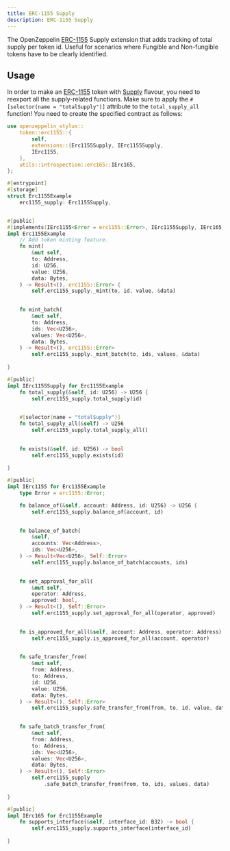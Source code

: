 ```yaml
---
title: ERC-1155 Supply
description: ERC-1155 Supply
---
```


The OpenZeppelin [ERC-1155](erc1155.mdx) Supply extension that adds tracking of total supply per token id.
Useful for scenarios where Fungible and Non-fungible tokens have to be clearly identified.

## Usage

In order to make an [ERC-1155](erc1155.mdx) token with [Supply](https://docs.rs/openzeppelin-stylus/0.3.0-rc.1/openzeppelin_stylus/token/erc1155/extensions/supply/index.html) flavour,
you need to reexport all the supply-related functions.
Make sure to apply the `#[selector(name = "totalSupply")]` attribute to the `total_supply_all` function!
You need to create the specified contract as follows:

```rust
use openzeppelin_stylus::
    token::erc1155::{
        self,
        extensions::{Erc1155Supply, IErc1155Supply,
        IErc1155,
    },
    utils::introspection::erc165::IErc165,
};

#[entrypoint]
#[storage]
struct Erc1155Example 
    erc1155_supply: Erc1155Supply,


#[public]
#[implements(IErc1155<Error = erc1155::Error>, IErc1155Supply, IErc165)]
impl Erc1155Example 
    // Add token minting feature.
    fn mint(
        &mut self,
        to: Address,
        id: U256,
        value: U256,
        data: Bytes,
    ) -> Result<(), erc1155::Error> {
        self.erc1155_supply._mint(to, id, value, &data)
    

    fn mint_batch(
        &mut self,
        to: Address,
        ids: Vec<U256>,
        values: Vec<U256>,
        data: Bytes,
    ) -> Result<(), erc1155::Error> 
        self.erc1155_supply._mint_batch(to, ids, values, &data)
    
}

#[public]
impl IErc1155Supply for Erc1155Example 
    fn total_supply(&self, id: U256) -> U256 {
        self.erc1155_supply.total_supply(id)
    

    #[selector(name = "totalSupply")]
    fn total_supply_all(&self) -> U256 
        self.erc1155_supply.total_supply_all()
    

    fn exists(&self, id: U256) -> bool 
        self.erc1155_supply.exists(id)
    
}

#[public]
impl IErc1155 for Erc1155Example 
    type Error = erc1155::Error;

    fn balance_of(&self, account: Address, id: U256) -> U256 {
        self.erc1155_supply.balance_of(account, id)
    

    fn balance_of_batch(
        &self,
        accounts: Vec<Address>,
        ids: Vec<U256>,
    ) -> Result<Vec<U256>, Self::Error> 
        self.erc1155_supply.balance_of_batch(accounts, ids)
    

    fn set_approval_for_all(
        &mut self,
        operator: Address,
        approved: bool,
    ) -> Result<(), Self::Error> 
        self.erc1155_supply.set_approval_for_all(operator, approved)
    

    fn is_approved_for_all(&self, account: Address, operator: Address) -> bool 
        self.erc1155_supply.is_approved_for_all(account, operator)
    

    fn safe_transfer_from(
        &mut self,
        from: Address,
        to: Address,
        id: U256,
        value: U256,
        data: Bytes,
    ) -> Result<(), Self::Error> 
        self.erc1155_supply.safe_transfer_from(from, to, id, value, data)
    

    fn safe_batch_transfer_from(
        &mut self,
        from: Address,
        to: Address,
        ids: Vec<U256>,
        values: Vec<U256>,
        data: Bytes,
    ) -> Result<(), Self::Error> 
        self.erc1155_supply
            .safe_batch_transfer_from(from, to, ids, values, data)
    
}

#[public]
impl IErc165 for Erc1155Example 
    fn supports_interface(&self, interface_id: B32) -> bool {
        self.erc1155_supply.supports_interface(interface_id)
    
}
```
